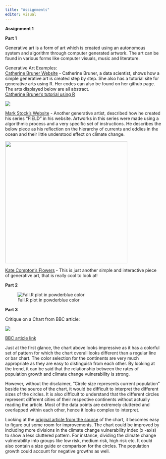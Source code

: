 ---
title: "Assignments"
editor: visual
---

**Assignment 1**

**Part 1**

Generative art is a form of art which is created using an autonomous system and algorithm through computer generated artwork. The art can be found in various forms like computer visuals, music and literature.

Generative Art Examples:\
[Catherine Bruner Website](https://katharinabrunner.de/generativeart/) - Catherine Bruner, a data scientist, shows how a simple generative art is created step by step. She also has a tutorial site for generative arts using R. Her codes can also be found on her github page. The arts displayed below are all abstract.\
[Catherine Bruner's tutorial using R](https://katharinabrunner.de/2018/12/when-two-points-on-a-circle-form-a-line/)

![](CB%20g-art.png)\

[Mark Stock's Website](http://markjstock.com/) - Another generative artist, described how he created his series "FIELD" in his website. Artworks in this series were made using a algorithmic process and a very specific set of instructions. He describes the below piece as his reflection on the hierarchy of currents and eddies in the ocean and their little understood effect on climate change.

![](MS%20g-art.jpg){width="394"}\

[Kate Compton's Flowers](http://www.galaxykate.com/apps/Prototypes/LTrees/) - This is just another simple and interactive piece of generative art, that is really cool to look at!

**Part 2**

![Fall.R plot in powderblue color](Fall_powderblue.png)

**Part 3**

Critique on a Chart from BBC article:

![](images/Chart%20Critique-01.webp)

[BBC article link](https://www.bbc.com/news/science-environment-46384067)

Just at the first glance, the chart above looks impressive as it has a colorful set of pattern for which the chart overall looks different than a regular line or bar chart. The color selection for the continents are very much appropriate as they are easy to distinguish from each other. By looking at the trend, it can be said that the relationship between the rates of population growth and climate change vulnerability is strong.

However, without the disclaimer, "Circle size represents current population" beside the source of the chart, it would be difficult to interpret the different sizes of the circles. It is also difficult to understand that the different circles represent different cities of their respective continents without actually reading the article. Most of the data points are extremely cluttered and overlapped within each other, hence it looks complex to interpret.

Looking at the [original article from the source](https://www.maplecroft.com/insights/analysis/84-of-worlds-fastest-growing-cities-face-extreme-climate-change-risks/) of the chart, it becomes easy to figure out some room for improvements. The chart could be improved by including more divisions in the climate change vulnerability index (x -axis) to show a less cluttered pattern. For instance, dividing the climate change vulnerability into groups like low risk, medium risk, high risk etc. It could also contain a size guide or comparison for the circles. The population growth could account for negative growths as well.
